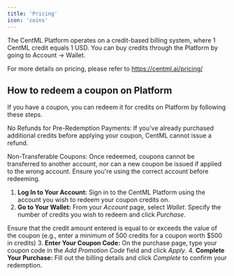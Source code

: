 ```yaml
---
title: 'Pricing'
icon: 'coins'
---
```


The CentML Platform operates on a credit-based billing system, where 1 CentML credit equals 1 USD. You can buy credits through the Platform by going to Account -> Wallet.

For more details on pricing, please refer to https://centml.ai/pricing/

## How to redeem a coupon on Platform

If you have a coupon, you can redeem it for credits on Platform by following these steps.

<Note>
No Refunds for Pre-Redemption Payments: If you've already purchased additional credits before applying your coupon, CentML cannot issue a refund.

Non-Transferable Coupons: Once redeemed, coupons cannot be transferred to another account, nor can a new coupon be issued if applied to the wrong account. Ensure you're using the correct account before redeeming.
</Note>

1. <b>Log In to Your Account:</b> Sign in to the CentML Platform using the account you wish to redeem your coupon credits on.
2. <b>Go to Your Wallet:</b> From your <i>Account</i> page, select <i>Wallet</i>. Specify the number of credits you wish to redeem and click <i>Purchase</i>.
<Tip>
Ensure that the credit amount entered is equal to or exceeds the value of the coupon (e.g., enter a minimum of 500 credits for a coupon worth $500 in credits)
</Tip>
3. <b>Enter Your Coupon Code:</b> On the purchase page, type your coupon code in the <i>Add Promotion Code</i> field and click <i>Apply</i>.
4. <b>Complete Your Purchase:</b> Fill out the billing details and click <i>Complete</i> to confirm your redemption.
